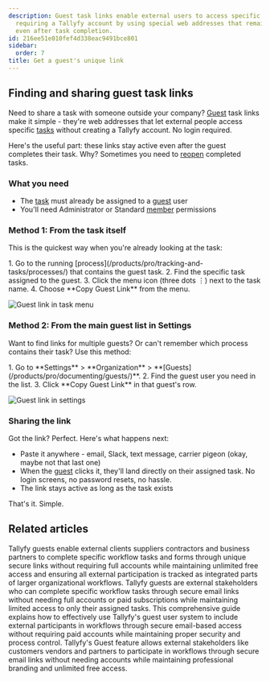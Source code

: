 ```yaml
---
description: Guest task links enable external users to access specific tasks without
  requiring a Tallyfy account by using special web addresses that remain functional
  even after task completion.
id: 216ee51e010fef4d338eac9491bce801
sidebar:
  order: 7
title: Get a guest's unique link
---
```



## Finding and sharing guest task links

Need to share a task with someone outside your company? [Guest](/products/pro/documenting/guests/) task links make it simple - they're web addresses that let external people access specific [tasks](/products/pro/tracking-and-tasks/tasks/) without creating a Tallyfy account. No login required.

Here's the useful part: these links stay active even after the guest completes their task. Why? Sometimes you need to [reopen](/products/pro/documenting/guests/how-can-i-re-open-a-completed-guest-task/) completed tasks.

### What you need
- The [task](/products/pro/tracking-and-tasks/tasks/) must already be assigned to a [guest](/products/pro/documenting/guests/) user
- You'll need Administrator or Standard [member](/products/pro/documenting/members/) permissions

### Method 1: From the task itself

This is the quickest way when you're already looking at the task:

<Steps>
1. Go to the running [process](/products/pro/tracking-and-tasks/processes/) that contains the guest task.
2. Find the specific task assigned to the guest.
3. Click the menu icon (three dots ⋮) next to the task name.
4. Choose **Copy Guest Link** from the menu.
</Steps>

![Guest link in task menu](https://screenshots.tallyfy.com/tallyfy%2Fpro%2Fdesktop-light-copy-guest-link.png)

### Method 2: From the main guest list in Settings

Want to find links for multiple guests? Or can't remember which process contains their task? Use this method:

<Steps>
1. Go to **Settings** > **Organization** > **[Guests](/products/pro/documenting/guests/)**.
2. Find the guest user you need in the list.
3. Click **Copy Guest Link** in that guest's row.
</Steps>

![Guest link in settings](https://screenshots.tallyfy.com/tallyfy%2Fpro%2Fdesktop-light-copy-guest-link-from-settings.png)

### Sharing the link

Got the link? Perfect. Here's what happens next:

- Paste it anywhere - email, Slack, text message, carrier pigeon (okay, maybe not that last one)
- When the [guest](/products/pro/documenting/guests/) clicks it, they'll land directly on their assigned task. No login screens, no password resets, no hassle.
- The link stays active as long as the task exists

That's it. Simple.


## Related articles
<CardGrid>
<LinkTitleCard header="<b>Documenting > Guests</b>" href="/products/pro/documenting/guests/" > Tallyfy guests enable external clients suppliers contractors and business partners to complete specific workflow tasks and forms through unique secure links without requiring full accounts while maintaining unlimited free access and ensuring all external participation is tracked as integrated parts of larger organizational workflows. </LinkTitleCard>
<LinkTitleCard header="<b>Guests > What is a guest</b>" href="/products/pro/documenting/guests/what-is-a-guest/" > Tallyfy guests are external stakeholders who can complete specific workflow tasks through secure email links without needing full accounts or paid subscriptions while maintaining limited access to only their assigned tasks. </LinkTitleCard>
<LinkTitleCard header="<b>Guests > Complete guide to guest user management</b>" href="/products/pro/documenting/guests/guest-user-guide/" > This comprehensive guide explains how to effectively use Tallyfy's guest user system to include external participants in workflows through secure email-based access without requiring paid accounts while maintaining proper security and process control. </LinkTitleCard>
<LinkTitleCard header="<b>Features > Customer facing</b>" href="/products/pro/tutorials/features/customer-facing/" > Tallyfy's Guest feature allows external stakeholders like customers vendors and partners to participate in workflows through secure email links without needing accounts while maintaining professional branding and unlimited free access. </LinkTitleCard>
</CardGrid>